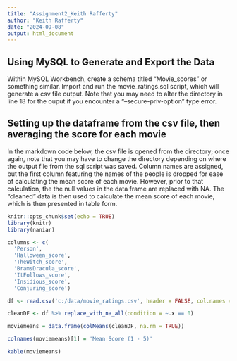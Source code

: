 ---
title: "Assignment2_Keith Rafferty"
author: "Keith Rafferty"
date: "2024-09-08"
output: html_document
---
## Using MySQL to Generate and Export the Data

Within MySQL Workbench, create a schema titled "Movie_scores" or something similar. Import and run the movie_ratings.sql script, which will generate a csv file output. Note that you may need to alter the directory in line 18 for the ouput if you encounter a "--secure-priv-option" type error.

## Setting up the dataframe from the csv file, then averaging the score for each movie
In the markdown code below, the csv file is opened from the directory; once again, note that you may have to change the directory depending on where the output file from the sql script was saved. Column names are assigned, but the first column featuring the names of the people is dropped for ease of calculating the mean score of each movie. However, prior to that calculation, the the null values in the data frame are replaced with NA. The "cleaned" data is then used to calculate the mean score of each movie, which is then presented in table form. 

```{r setup, include=TRUE}
knitr::opts_chunk$set(echo = TRUE)
library(knitr)
library(naniar)

columns <- c(
  'Person',
  'Halloween_score',
  'TheWitch_score',
  'BramsDracula_score',
  'ItFollows_score',
  'Insidious_score',
  'Conjuring_score')

df <- read.csv('c:/data/movie_ratings.csv', header = FALSE, col.names = columns)[-c(1)]

cleanDF <- df %>% replace_with_na_all(condition = ~.x == 0)

moviemeans = data.frame(colMeans(cleanDF, na.rm = TRUE))

colnames(moviemeans)[1] = 'Mean Score (1 - 5)'

kable(moviemeans)

```

